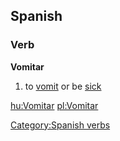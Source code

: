 ==Spanish==
===Verb===
[[Category:Spanish verbs]]
'''Vomitar'''
# to [[vomit]] or be [[sick]]

[[hu:Vomitar]]
[[pl:Vomitar]]